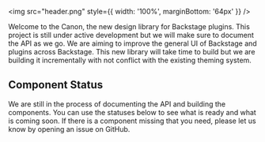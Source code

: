 
<img src="header.png" style={{ width: '100%', marginBottom: '64px' }} />

Welcome to the Canon, the new design library for Backstage plugins. This
project is still under active development but we will make sure to document
the API as we go. We are aiming to improve the general UI of Backstage and
plugins across Backstage. This new library will take time to build but we are
building it incrementally with not conflict with the existing theming system.

<Banner
  variant="warning"
  text="This library is still under heavy construction. The API will change until we reach a stable release."
/>

## Component Status

We are still in the process of documenting the API and building the
components. You can use the statuses below to see what is ready and what is
coming soon. If there is a component missing that you need, please let us know
by opening an issue on GitHub.

<div
  style={{
    display: 'grid',
    gridTemplateColumns: 'repeat(2, 1fr)',
    gap: '0px 64px',
  }}
>
  <ComponentStatus
    name="Box"
    status="alpha"
    link="/?path=/docs/components-box--docs"
  />
  <ComponentStatus
    name="Button"
    status="inProgress"
    link="/?path=/docs/components-button--docs"
  />
  <ComponentStatus name="Checkbox" status="notStarted" />
  <ComponentStatus
    name="Container"
    status="alpha"
    link="/?path=/docs/components-container--docs"
  />
  <ComponentStatus
    name="Grid"
    status="alpha"
    link="/?path=/story/components-grid--docs"
  />
  <ComponentStatus name="Header" status="notStarted" />
  <ComponentStatus
    name="Icon"
    status="alpha"
    link="/?path=/docs/components-icon--docs"
  />
  <ComponentStatus
    name="Inline"
    status="alpha"
    link="/?path=/story/components-inline--default"
  />
  <ComponentStatus name="Input" status="notStarted" />
  <ComponentStatus name="Radio" status="notStarted" />
  <ComponentStatus name="Select" status="notStarted" />
  <ComponentStatus
    name="Stack"
    status="alpha"
    link="/?path=/docs/components-stack--default"
  />
  <ComponentStatus name="Switch" status="notStarted" />
  <ComponentStatus name="Tabs" status="notStarted" />
  <ComponentStatus name="Tooltip" status="notStarted" />
</div>
